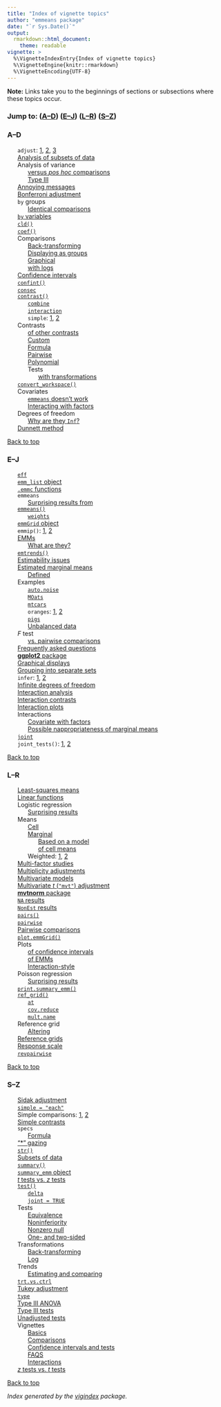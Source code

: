 ```yaml
---
title: "Index of vignette topics"
author: "emmeans package"
date: "`r Sys.Date()`"
output: 
  rmarkdown::html_document:
    theme: readable
vignette: >
  %\VignetteIndexEntry{Index of vignette topics}
  %\VignetteEngine{knitr::rmarkdown}
  %\VignetteEncoding{UTF-8}
---
```

**Note:** Links take you to the beginnings of sections or subsections 
where these topics occur.
<style type="text/css"> ul {list-style-type: none;} </style>
<!-- End of header. Do not delete this comment -->



### Jump to: ([A--D](#a)) ([E--J](#e)) ([L--R](#l)) ([S--Z](#s)) {#topnav}




### A--D {#a}


  * `adjust`: [1](comparisons.html#pairwise), [2](comparisons.html#linfcns), [3](confidence-intervals.html#adjust)
  * [Analysis of subsets of data](FAQs.html#model)
  * Analysis of variance
      * [versus *pos hoc* comparisons](FAQs.html#anova)
      * [Type III](confidence-intervals.html#joint)
  * [Annoying messages](FAQs.html#namespace)
  * [Bonferroni adjustment](confidence-intervals.html#adjust)
  * `by` groups
      * [Identical comparisons](FAQs.html#additive)
  * [`by` variables](confidence-intervals.html#byvars)
  * [`cld()`](comparisons.html#pairwise)
  * [`coef()`](comparisons.html#contrasts)
  * Comparisons
      * [Back-transforming](comparisons.html#logs)
      * [Displaying as groups](comparisons.html#pairwise)
      * [Graphical](comparisons.html#pairwise)
      * [with logs](comparisons.html#logs)
  * [Confidence intervals](confidence-intervals.html#summary)
  * [`confint()`](confidence-intervals.html#summary)
  * [`consec`](comparisons.html#contrasts)
  * [`contrast()`](comparisons.html#contrasts)
      * [`combine`](interactions.html#simple)
      * [`interaction`](interactions.html#contrasts)
      * `simple`: [1](confidence-intervals.html#simple), [2](interactions.html#simple)
  * Contrasts
      * [of other contrasts](interactions.html#contrasts)
      * [Custom](comparisons.html#linfcns)
      * [Formula](comparisons.html#formulas)
      * [Pairwise](comparisons.html#pairwise)
      * [Polynomial](comparisons.html#contrasts)
      * Tests
          * [with transformations](comparisons.html#logs)
  * [`convert_workspace()`](FAQs.html#namespace)
  * Covariates
      * [`emmeans` doesn't work](FAQs.html#numeric)
      * [Interacting with factors](FAQs.html#trends)
  * Degrees of freedom
      * [Why are they `Inf`?](FAQs.html#asymp)
  * [Dunnett method](comparisons.html#contrasts)


[Back to top](#topnav)

### E--J {#e}


  * [`eff`](comparisons.html#contrasts)
  * [`emm_list` object](comparisons.html#formulas)
  * [`.emmc` functions](comparisons.html#linfcns)
  * `emmeans`
      * [Surprising results from](FAQs.html#transformations)
  * [`emmeans()`](basics.html#emmeans)
      * [`weights`](basics.html#weights)
  * [`emmGrid` object](confidence-intervals.html#emmobj)
  * `emmip()`: [1](basics.html#plots), [2](interactions.html#factors)
  * [EMMs](basics.html#EMMdef)
      * [What are they?](FAQs.html#what)
  * [`emtrends()`](interactions.html#covariates)
  * [Estimability issues](FAQs.html#NAs)
  * [Estimated marginal means](basics.html#EMMdef)
      * [Defined](basics.html#emmeans)
  * Examples
      * [`auto.noise`](interactions.html#factors)
      * [`MOats`](basics.html#multiv)
      * [`mtcars`](basics.html#altering)
      * `oranges`: [1](comparisons.html#formulas), [2](interactions.html#covariates)
      * [`pigs`](basics.html#motivation)
      * [Unbalanced data](basics.html#motivation)
  * *F* test
      * [vs. pairwise comparisons](FAQs.html#anova)
  * [Frequently asked questions](FAQs.html)
  * [**ggplot2** package](basics.html#plots)
  * [Graphical displays](basics.html#plots)
  * [Grouping into separate sets](confidence-intervals.html#byvars)
  * `infer`: [1](comparisons.html#pairwise), [2](confidence-intervals.html#summary)
  * [Infinite degrees of freedom](FAQs.html#asymp)
  * [Interaction analysis](interactions.html)
  * [Interaction contrasts](interactions.html#contrasts)
  * [Interaction plots](interactions.html#factors)
  * Interactions
      * [Covariate with factors](interactions.html#covariates)
      * [Possible nappropriateness of marginal means](interactions.html#factors)
  * [`joint`](confidence-intervals.html#joint)
  * `joint_tests()`: [1](confidence-intervals.html#joint), [2](interactions.html#contrasts)


[Back to top](#topnav)

### L--R {#l}


  * [Least-squares means](FAQs.html#what)
  * [Linear functions](comparisons.html#linfcns)
  * Logistic regression
      * [Surprising results](FAQs.html#transformations)
  * Means
      * [Cell](basics.html#motivation)
      * [Marginal](basics.html#motivation)
          * [Based on a model](basics.html#EMMdef)
          * [of cell means](basics.html#eqwts)
      * Weighted: [1](basics.html#eqwts), [2](basics.html#weights)
  * [Multi-factor studies](FAQs.html#interactions)
  * [Multiplicity adjustments](confidence-intervals.html#adjust)
  * [Multivariate models](basics.html#multiv)
  * [Multivariate *t* (`"mvt"`) adjustment](confidence-intervals.html#adjust)
  * [**mvtnorm** package](confidence-intervals.html#adjust)
  * [`NA` results](FAQs.html#NAs)
  * [`NonEst` results](FAQs.html#NAs)
  * [`pairs()`](comparisons.html#pairwise)
  * [`pairwise`](comparisons.html#contrasts)
  * [Pairwise comparisons](comparisons.html#pairwise)
  * [`plot.emmGrid()`](basics.html#plots)
  * Plots
      * [of confidence intervals](basics.html#plots)
      * [of EMMs](basics.html#plots)
      * [Interaction-style](basics.html#plots)
  * Poisson regression
      * [Surprising results](FAQs.html#transformations)
  * [`print.summary_emm()`](confidence-intervals.html#emmobj)
  * [`ref_grid()`](basics.html#ref_grid)
      * [`at`](basics.html#altering)
      * [`cov.reduce`](basics.html#altering)
      * [`mult.name`](basics.html#multiv)
  * Reference grid
      * [Altering](basics.html#altering)
  * [Reference grids](basics.html#ref_grid)
  * [Response scale](confidence-intervals.html#tran)
  * [`revpairwise`](comparisons.html#contrasts)


[Back to top](#topnav)

### S--Z {#s}


  * [Sidak adjustment](confidence-intervals.html#adjust)
  * [`simple = "each"`](confidence-intervals.html#simple)
  * Simple comparisons: [1](confidence-intervals.html#simple), [2](FAQs.html#interactions)
  * [Simple contrasts](interactions.html#simple)
  * `specs`
      * [Formula](comparisons.html#formulas)
  * ["*" gazing](interactions.html#factors)
  * [`str()`](confidence-intervals.html#emmobj)
  * [Subsets of data](FAQs.html#model)
  * [`summary()`](confidence-intervals.html#summary)
  * [`summary_emm` object](confidence-intervals.html#emmobj)
  * [*t* tests vs. *z* tests](FAQs.html#asymp)
  * [`test()`](confidence-intervals.html#summary)
      * [`delta`](confidence-intervals.html#equiv)
      * [`joint = TRUE`](confidence-intervals.html#joint)
  * Tests
      * [Equivalence](confidence-intervals.html#equiv)
      * [Noninferiority](confidence-intervals.html#equiv)
      * [Nonzero null](confidence-intervals.html#summary)
      * [One- and two-sided](confidence-intervals.html#summary)
  * Transformations
      * [Back-transforming](confidence-intervals.html#tran)
      * [Log](comparisons.html#logs)
  * Trends
      * [Estimating and comparing](interactions.html#covariates)
  * [`trt.vs.ctrl`](comparisons.html#contrasts)
  * [Tukey adjustment](confidence-intervals.html#adjust)
  * [`type`](confidence-intervals.html#tran)
  * [Type III ANOVA](confidence-intervals.html#joint)
  * [Type III tests](confidence-intervals.html#joint)
  * [Unadjusted tests](confidence-intervals.html#adjust)
  * Vignettes
      * [Basics](basics.html)
      * [Comparisons](comparisons.html)
      * [Confidence intervals and tests](confidence-intervals.html)
      * [FAQS](FAQs.html)
      * [Interactions](interactions.html)
  * [*z* tests vs. *t* tests](FAQs.html#asymp)


[Back to top](#topnav)


*Index generated by the [vigindex](https://github.com/rvlenth/vigindex) package.*
